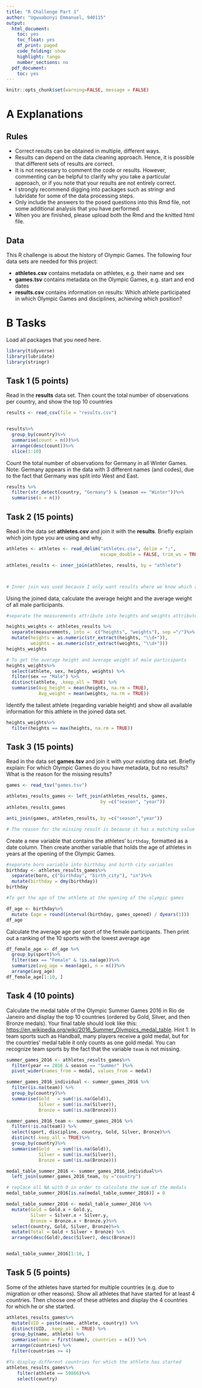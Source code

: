 ```yaml
---
title: "R Challenge Part 1"
author: "Ugwuabonyi Emmanuel, 940115"
output:
  html_document:
    toc: yes
    toc_float: yes
    df_print: paged
    code_folding: show
    highlight: tango
    number_sections: no
  pdf_document:
    toc: yes
---
```


```r
knitr::opts_chunk$set(warning=FALSE, message = FALSE)
```


# A Explanations
## Rules
- Correct results can be obtained in multiple, different ways. 
- Results can depend on the data cleaning approach. Hence, it is possible that different sets of results are correct.
- It is not necessary to comment the code or results. However, commenting can be helpful to clarify why you take a particular approach, or if you note that your results are not entirely correct.
- I strongly recommend digging into packages such as stringr and lubridate for some of the data processing steps.
- Only include the answers to the posed questions into this Rmd file, not some additional analysis that you have performed.
- When you are finished, please upload both the Rmd and the knitted html file.

## Data
This R challenge is about the history of Olympic Games. The following four data sets are needed for this project:

- **athletes.csv** contains metadata on athletes, e.g. their name and sex
- **games.tsv** contains metadata on the Olympic Games, e.g. start and end dates
- **results.csv** contains information on results: Which athlete participated in which Olympic Games and disciplines, achieving which position?

# B Tasks
Load all packages that you need here.
```r
library(tidyverse)
library(lubridate)
library(stringr)


```

## Task 1 (5 points)
Read in the **results** data set. Then count the total number of observations per country, and show the top 10 countries

```r
results <- read_csv(file = "results.csv")


results%>%
  group_by(country)%>%
  summarise(count = n())%>%
  arrange(desc(count))%>%
  slice(1:10)

```

Count the total number of observations for Germany in all Winter Games. Note: Germany appears in the data with 3 different names (and codes), due to the fact that Germany was split into West and East. 

```r
results %>%
  filter(str_detect(country, "Germany") & (season == "Winter"))%>%
  summarise(n = n())
```


## Task 2 (15 points)
Read in the data set **athletes.csv** and join it with the **results**. Briefly explain which join type you are using and why.

```r


athletes <- athletes <- read_delim("athletes.csv", delim = ";", 
                                   escape_double = FALSE, trim_ws = TRUE)

athletes_results <- inner_join(athletes, results, by = "athlete")



# Inner join was used because I only want results where we know which athlete participated in the games
```


Using the joined data, calculate the average height and the average weight of all male participants.

```r

#separate the measurements attribute into heights and weights attributes

heights_weights <- athletes_results %>%
  separate(measurements, into =  c("heights", "weights"), sep ="/")%>%
  mutate(heights = as.numeric(str_extract(heights, "\\d+")), 
         weights = as.numeric(str_extract(weights, "\\d+")))
heights_weights

```
```r

# To get the average height and average weight of male participants
heights_weights%>%
  select(athlete, sex, heights, weights) %>%
  filter(sex == "Male") %>% 
  distinct(athlete, .keep_all = TRUE) %>% 
  summarise(Avg_height = mean(heights, na.rm = TRUE),
            Avg_weight = mean(weights, na.rm = TRUE))
```

Identify the tallest athlete (regarding variable height) and show all available information for this athlete in the joined data set.

```r
heights_weights%>%
  filter(heights == max(heights, na.rm = TRUE))

```

## Task 3 (15 points)

Read in the data set **games.tsv** and join it with your existing data set. Briefly explain: For which Olympic Games do you have metadata, but no results? What is the reason for the missing results?

```r

games <- read_tsv("games.tsv")

athletes_results_games <- left_join(athletes_results, games, 
                                   by =c("season", "year"))
athletes_results_games

```

```r

anti_join(games, athletes_results, by =c("season","year"))

# The reason for the missing result is because it has a matching value in games
```


Create a new variable that contains the athletes' `birthday`, formatted as a date column. Then create another variable that holds the age of athletes in years at the opening of the Olympic Games.

```r

#separate born variable into birthday and birth city variables
birthday <- athletes_results_games%>%
  separate(born, c("birthday", "birth_city"), "in")%>%
  mutate(birthday = dmy(birthday))
birthday
```
```r

#To get the age of the athlete at the opening of the olympic games

df_age <- birthday%>%
  mutate (age = round(interval(birthday, games_opened) / dyears(1)))
df_age
```

Calculate the average age per sport of the female participants. Then print out a ranking of the 10 sports with the lowest average age

```r

df_female_age <- df_age %>%
  group_by(sport)%>%
  filter(sex == "Female" & !is.na(age))%>%
  summarize(avg_age = mean(age), n = n())%>%
  arrange(avg_age)
df_female_age[1:10, ]

```

## Task 4 (10 points)
Calculate the medal table of the Olympic Summer Games 2016 in Rio de Janeiro and display the top 10 countries (ordered by Gold, Silver, and then Bronze medals). Your final table should look like this: <https://en.wikipedia.org/wiki/2016_Summer_Olympics_medal_table>. Hint 1: In team sports such as Handball, many players receive a gold medal, but for the countries' medal table it only counts as one gold medal. You can recognize team sports by the fact that the variable `team` is not missing. 

```r
summer_games_2016 <- athletes_results_games%>%
  filter(year == 2016 & season == "Summer" )%>%
  pivot_wider(names_from = medal, values_from = medal)

summer_games_2016_individual <- summer_games_2016 %>%
  filter(is.na(team)) %>%
  group_by(country)%>%
  summarise(Gold   = sum(!is.na(Gold)),
            Silver = sum(!is.na(Silver)),
            Bronze = sum(!is.na(Bronze)))

summer_games_2016_team <- summer_games_2016 %>%
  filter(!is.na(team)) %>%
  select(sport, discipline, country, Gold, Silver, Bronze)%>%
  distinct(.keep_all = TRUE)%>%
  group_by(country)%>%
  summarise(Gold   = sum(!is.na(Gold)),
            Silver = sum(!is.na(Silver)),
            Bronze = sum(!is.na(Bronze)))

medal_table_summer_2016 <- summer_games_2016_individual%>%
  left_join(summer_games_2016_team, by ="country")

# replace all NA with 0 in order to calculate the sum of the medals
medal_table_summer_2016[is.na(medal_table_summer_2016)] = 0

medal_table_summer_2016 <- medal_table_summer_2016 %>%
  mutate(Gold = Gold.x + Gold.y,
         Silver = Silver.x + Silver.y,
         Bronze = Bronze.x + Bronze.y)%>%
  select(country, Gold, Silver, Bronze)%>%
  mutate(Total = Gold + Silver + Bronze) %>%
  arrange(desc(Gold),desc(Silver), desc(Bronze))


medal_table_summer_2016[1:10, ]

```

## Task 5 (5 points)
Some of the athletes have started for multiple countries (e.g. due to migration or other reasons). Show all athletes that have started for at least 4 countries. Then choose one of these athletes and display the 4 countries for which he or she started.

```r

athletes_results_games%>% 
  mutate(UID = paste(name, athlete, country)) %>%
  distinct(UID, .keep_all = TRUE) %>%
  group_by(name, athlete) %>%
  summarise(name = first(name), countries = n()) %>%
  arrange(countries) %>% 
  filter(countries >= 4)
```


```r
#To display different countries for which the athlete has started
athletes_results_games%>%
    filter(athlete == 59866)%>%
    select(country)
```
